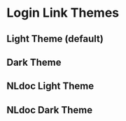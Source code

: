 
<Meta name="Themes" of={LoginLinkStories} />

# Login Link Themes

## Light Theme (default)

<Canvas of={LoginLinkStories.LightTheme} withToolbar={false} className="lux-theme--logius-light" sourceState="none" />

## Dark Theme

<Canvas of={LoginLinkStories.DarkTheme} withToolbar={false} className="lux-theme--logius-dark" sourceState="none" />

## NLdoc Light Theme

<Canvas of={LoginLinkStories.LightTheme} withToolbar={false} className="lux-theme--nldoc-light" sourceState="none" />

## NLdoc Dark Theme

<Canvas of={LoginLinkStories.DarkTheme} withToolbar={false} className="lux-theme--nldoc-dark" sourceState="none" />
